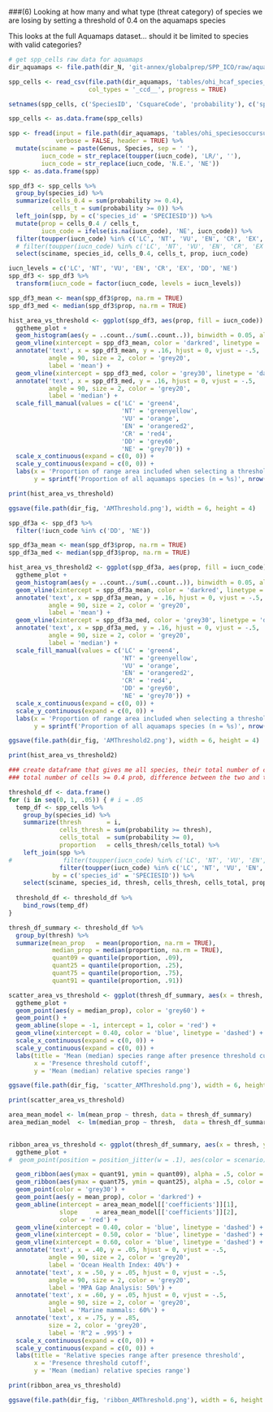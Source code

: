 ###(6) Looking at how many and what type (threat category) of species we are losing by setting a threshold of 0.4 on the aquamaps species

This looks at the full Aquamaps dataset... should it be limited to species with valid categories?

```r

# get spp_cells raw data for aquamaps
dir_aquamaps <- file.path(dir_N, 'git-annex/globalprep/SPP_ICO/raw/aquamaps_2014')

spp_cells <- read_csv(file.path(dir_aquamaps, 'tables/ohi_hcaf_species_native.csv'), 
                      col_types = '_ccd__', progress = TRUE)

setnames(spp_cells, c('SpeciesID', 'CsquareCode', 'probability'), c('species_id', 'csquare_code', 'probability'))

spp_cells <- as.data.frame(spp_cells)

spp <- fread(input = file.path(dir_aquamaps, 'tables/ohi_speciesoccursum.csv'), 
             verbose = FALSE, header = TRUE) %>%
  mutate(sciname = paste(Genus, Species, sep = ' '),
         iucn_code = str_replace(toupper(iucn_code), 'LR/', ''),
         iucn_code = str_replace(iucn_code, 'N.E.', 'NE'))
spp <- as.data.frame(spp)

```

```r

spp_df3 <- spp_cells %>%
  group_by(species_id) %>%
  summarize(cells_0.4 = sum(probability >= 0.4),
            cells_t = sum(probability >= 0)) %>%
  left_join(spp, by = c('species_id' = 'SPECIESID')) %>%
  mutate(prop = cells_0.4 / cells_t,
         iucn_code = ifelse(is.na(iucn_code), 'NE', iucn_code)) %>%
  filter(toupper(iucn_code) %in% c('LC', 'NT', 'VU', 'EN', 'CR', 'EX', 'DD', 'NE')) %>%
  # filter(toupper(iucn_code) %in% c('LC', 'NT', 'VU', 'EN', 'CR', 'EX')) %>%
  select(sciname, species_id, cells_0.4, cells_t, prop, iucn_code)

iucn_levels = c('LC', 'NT', 'VU', 'EN', 'CR', 'EX', 'DD', 'NE')
spp_df3 <- spp_df3 %>% 
  transform(iucn_code = factor(iucn_code, levels = iucn_levels))

spp_df3_mean <- mean(spp_df3$prop, na.rm = TRUE)
spp_df3_med <- median(spp_df3$prop, na.rm = TRUE)

hist_area_vs_threshold <- ggplot(spp_df3, aes(prop, fill = iucn_code)) + 
  ggtheme_plot + 
  geom_histogram(aes(y = ..count../sum(..count..)), binwidth = 0.05, alpha = .7) + 
  geom_vline(xintercept = spp_df3_mean, color = 'darkred', linetype = 'dashed') + 
  annotate('text', x = spp_df3_mean, y = .16, hjust = 0, vjust = -.5,
           angle = 90, size = 2, color = 'grey20',
           label = 'mean') + 
  geom_vline(xintercept = spp_df3_med, color = 'grey30', linetype = 'dashed') + 
  annotate('text', x = spp_df3_med, y = .16, hjust = 0, vjust = -.5,
           angle = 90, size = 2, color = 'grey20',
           label = 'median') + 
  scale_fill_manual(values = c('LC' = 'green4', 
                               'NT' = 'greenyellow', 
                               'VU' = 'orange', 
                               'EN' = 'orangered2', 
                               'CR' = 'red4',
                               'DD' = 'grey60',
                               'NE' = 'grey70')) +
  scale_x_continuous(expand = c(0, 0)) +
  scale_y_continuous(expand = c(0, 0)) +
  labs(x = 'Proportion of range area included when selecting a threshold of 0.4', 
       y = sprintf('Proportion of all aquamaps species (n = %s)', nrow(spp_df3)))

print(hist_area_vs_threshold)

ggsave(file.path(dir_fig, 'AMThreshold.png'), width = 6, height = 4)
```

```r

spp_df3a <- spp_df3 %>% 
  filter(!iucn_code %in% c('DD', 'NE'))

spp_df3a_mean <- mean(spp_df3$prop, na.rm = TRUE)
spp_df3a_med <- median(spp_df3$prop, na.rm = TRUE)

hist_area_vs_threshold2 <- ggplot(spp_df3a, aes(prop, fill = iucn_code)) + 
  ggtheme_plot + 
  geom_histogram(aes(y = ..count../sum(..count..)), binwidth = 0.05, alpha = .7) + 
  geom_vline(xintercept = spp_df3a_mean, color = 'darkred', linetype = 'dashed') + 
  annotate('text', x = spp_df3a_mean, y = .16, hjust = 0, vjust = -.5,
           angle = 90, size = 2, color = 'grey20',
           label = 'mean') + 
  geom_vline(xintercept = spp_df3a_med, color = 'grey30', linetype = 'dashed') + 
  annotate('text', x = spp_df3a_med, y = .16, hjust = 0, vjust = -.5,
           angle = 90, size = 2, color = 'grey20',
           label = 'median') + 
  scale_fill_manual(values = c('LC' = 'green4', 
                               'NT' = 'greenyellow', 
                               'VU' = 'orange', 
                               'EN' = 'orangered2', 
                               'CR' = 'red4',
                               'DD' = 'grey60',
                               'NE' = 'grey70')) +
  scale_x_continuous(expand = c(0, 0)) +
  scale_y_continuous(expand = c(0, 0)) +
  labs(x = 'Proportion of range area included when selecting a threshold of 0.4', 
       y = sprintf('Proportion of all aquamaps species (n = %s)', nrow(spp_df3a)))

ggsave(file.path(dir_fig, 'AMThreshold2.png'), width = 6, height = 4)

print(hist_area_vs_threshold2)

```

```r

### create dataframe that gives me all species, their total number of cells, 
### total number of cells >= 0.4 prob, difference between the two and threat

threshold_df <- data.frame()
for (i in seq(0, 1, .05)) { # i = .05
  temp_df <- spp_cells %>%
    group_by(species_id) %>%
    summarize(thresh       = i,
              cells_thresh = sum(probability >= thresh),
              cells_total  = sum(probability >= 0),
              proportion   = cells_thresh/cells_total) %>%
    left_join(spp %>%
#              filter(toupper(iucn_code) %in% c('LC', 'NT', 'VU', 'EN', 'CR', 'EX', 'DD', 'NE')), 
              filter(toupper(iucn_code) %in% c('LC', 'NT', 'VU', 'EN', 'CR', 'EX')), 
            by = c('species_id' = 'SPECIESID')) %>%
    select(sciname, species_id, thresh, cells_thresh, cells_total, proportion, iucn_code)
  
  threshold_df <- threshold_df %>%
    bind_rows(temp_df)
}

thresh_df_summary <- threshold_df %>%
  group_by(thresh) %>%
  summarize(mean_prop   = mean(proportion, na.rm = TRUE),
            median_prop = median(proportion, na.rm = TRUE),
            quant09 = quantile(proportion, .09),
            quant25 = quantile(proportion, .25),
            quant75 = quantile(proportion, .75),
            quant91 = quantile(proportion, .91))

scatter_area_vs_threshold <- ggplot(thresh_df_summary, aes(x = thresh, y = mean_prop)) + 
  ggtheme_plot + 
  geom_point(aes(y = median_prop), color = 'grey60') +
  geom_point() + 
  geom_abline(slope = -1, intercept = 1, color = 'red') + 
  geom_vline(xintercept = 0.40, color = 'blue', linetype = 'dashed') +
  scale_x_continuous(expand = c(0, 0)) +
  scale_y_continuous(expand = c(0, 0)) +
  labs(title = 'Mean (median) species range after presence threshold cutoff',
       x = 'Presence threshold cutoff', 
       y = 'Mean (median) relative species range')

ggsave(file.path(dir_fig, 'scatter_AMThreshold.png'), width = 6, height = 4)

print(scatter_area_vs_threshold)


```

```r

area_mean_model <- lm(mean_prop ~ thresh, data = thresh_df_summary)
area_median_model  <- lm(median_prop ~ thresh,  data = thresh_df_summary)
  

ribbon_area_vs_threshold <- ggplot(thresh_df_summary, aes(x = thresh, y = median_prop)) + 
  ggtheme_plot + 
#  geom_point(position = position_jitter(w = .1), aes(color = scenario), alpha = .5) +

  geom_ribbon(aes(ymax = quant91, ymin = quant09), alpha = .5, color = NA, fill = 'grey80') +
  geom_ribbon(aes(ymax = quant75, ymin = quant25), alpha = .5, color = NA, fill = 'grey70') +
  geom_point(color = 'grey30') + 
  geom_point(aes(y = mean_prop), color = 'darkred') + 
  geom_abline(intercept = area_mean_model[['coefficients']][1],
              slope     = area_mean_model[['coefficients']][2],
              color = 'red') + 
  geom_vline(xintercept = 0.40, color = 'blue', linetype = 'dashed') +
  geom_vline(xintercept = 0.50, color = 'blue', linetype = 'dashed') +
  geom_vline(xintercept = 0.60, color = 'blue', linetype = 'dashed') +
  annotate('text', x = .40, y = .05, hjust = 0, vjust = -.5,
           angle = 90, size = 2, color = 'grey20',
           label = 'Ocean Health Index: 40%') + 
  annotate('text', x = .50, y = .05, hjust = 0, vjust = -.5,
           angle = 90, size = 2, color = 'grey20',
           label = 'MPA Gap Analysis: 50%') + 
  annotate('text', x = .60, y = .05, hjust = 0, vjust = -.5,
           angle = 90, size = 2, color = 'grey20',
           label = 'Marine mammals: 60%') + 
  annotate('text', x = .75, y = .85,
           size = 2, color = 'grey20',
           label = 'R^2 = .995') + 
  scale_x_continuous(expand = c(0, 0)) +
  scale_y_continuous(expand = c(0, 0)) +
  labs(title = 'Relative species range after presence threshold',
       x = 'Presence threshold cutoff', 
       y = 'Mean (median) relative species range')

print(ribbon_area_vs_threshold)

ggsave(file.path(dir_fig, 'ribbon_AMThreshold.png'), width = 6, height = 4)



```